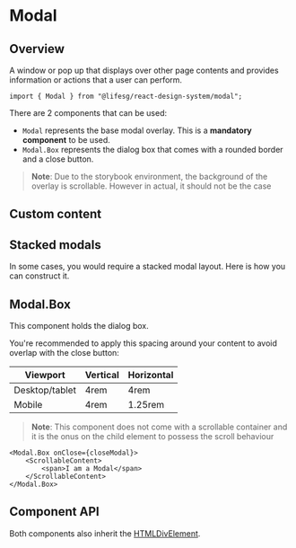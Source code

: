 
<Meta of={ModalStories} />

# Modal

## Overview

A window or pop up that displays over other page contents and provides information or actions
that a user can perform.

```tsx
import { Modal } from "@lifesg/react-design-system/modal";
```

There are 2 components that can be used:

-   `Modal` represents the base modal overlay. This is a **mandatory component** to be used.
-   `Modal.Box` represents the dialog box that comes with a rounded border and a close button.

> **Note**: Due to the storybook environment, the background of the overlay is scrollable. However in actual, it should not be the case

<Canvas of={ModalStories.Default} />

## Custom content

<Canvas of={ModalStories.CustomContent} />

## Stacked modals

In some cases, you would require a stacked modal layout. Here is how you can construct it.

<Canvas of={ModalStories.StackedModals} />

## Modal.Box

This component holds the dialog box.

You're recommended to apply this spacing around your content to avoid overlap with the close button:

| Viewport       | Vertical | Horizontal |
| -------------- | -------- | ---------- |
| Desktop/tablet | 4rem     | 4rem       |
| Mobile         | 4rem     | 1.25rem    |

> **Note**: This component does not come with a scrollable container and it is the
> onus on the child element to possess the scroll behaviour

```tsx
<Modal.Box onClose={closeModal}>
    <ScrollableContent>
        <span>I am a Modal</span>
    </ScrollableContent>
</Modal.Box>
```

## Component API

Both components also inherit the [HTMLDivElement](https://developer.mozilla.org/en-US/docs/Web/API/HTMLDivElement).

<PropsTable />
